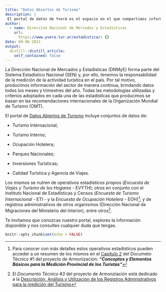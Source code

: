```yaml
---
title: "Datos Abiertos de Turismo"
description: |
 El portal de datos de Yverá es el espacio en el que compartimos información abierta sobre el sector Turismo de Argentina. Los datos son tuyos. Usalos, modificalos, compartilos.
author:
  - name: Dirección Nacional de Mercados y Estadísticas
    url:
      https://www.yvera.tur.ar/estadistica/: {}
date: 09-06-2021
output:
  distill::distill_article:
    self_contained: false
---
```


La Dirección Nacional de Mercados y Estadísticas (DNMyE) forma parte del Sistema Estadístico Nacional (SEN) y, por ello, tenemos la responsabilidad de la medición de la actividad turística en el país. Por tal motivo, producimos información del sector de manera continua, brindando datos todos los meses y trimestres del año. Todas las metodologías utilizadas y criterios adoptados en cada una de las estadísticas que producimos se basan en las recomendaciones internacionales de la Organización Mundial de Turismo (OMT).

El portal de [Datos Abiertos de Turismo](http://datos.yvera.gob.ar/) incluye conjuntos de datos de:

-   Turismo Internacional;

-   Turismo Interno;

-   Ocupación Hotelera;

-   Parques Nacionales;

-   Inversiones Turísticas;

-   Calidad Turística y Agencia de Viajes.

Los mismos se nutren de operativos estadísticos propios (*Encuesta de Viajes y Turismo de los Hogares* - EVYTH); otros en conjunto con el Instituto Nacional de Estadísticas y Censos (*Encuesta de Turismo Internacional* - ETI - y la *Encuesta de Ocupación Hotelera* - EOH)[^1]; y de registros administrativos de otros organismos (Dirección Nacional de Migraciones del Ministerio del Interior), entre otros[^2].

[^1]: Para conocer con más detalles estos operativos estadísticos pueden acceder a un resumen de los mismos en el [Capítulo 2](https://dnme-minturdep.github.io/DT1_medicion_turismo/encuestas-nacionales.html) del Documeto Técnico \#1 del proyecto de Armonización: ***"Conceptos y Elementos Básicos para la Medición Provincial de los Turistas"***

[^2]: El *Documento Técnico \#3* del proyecto de Armonziación está dedicado a la [Descripción, Análisis y Utilización de los Registros Administrativos para la medición del Turismo](https://dnme-minturdep.github.io/DT3_registros_adminsitrativos/)

Te invitamos que conozcas nuestro portal, explores la información disponible y nos consultes cualquier duda que tengas.

```r
knitr::opts_chunk$set(echo = FALSE)
```
